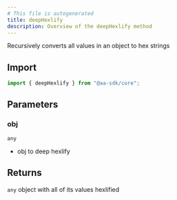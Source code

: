 ```yaml
---
# This file is autogenerated
title: deepHexlify
description: Overview of the deepHexlify method
---
```


Recursively converts all values in an object to hex strings

## Import

```ts
import { deepHexlify } from "@aa-sdk/core";
```

## Parameters

### obj

`any`

- obj to deep hexlify

## Returns

`any`
object with all of its values hexlified
